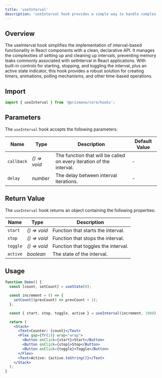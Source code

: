 ---
title: 'useInterval'
description: 'useInterval hook provides a simple way to handle complex intervals.'
---

## Overview
The useInterval hook simplifies the implementation of interval-based functionality in React components with a clean, declarative API. It manages the complexities of setting up and cleaning up intervals, preventing memory leaks commonly associated with setInterval in React applications. With built-in controls for starting, stopping, and toggling the interval, plus an active state indicator, this hook provides a robust solution for creating timers, animations, polling mechanisms, and other time-based operations.

## Import

```js
import { useInterval } from '@prismane/core/hooks';
```

## Parameters

The `useInterval` hook accepts the following parameters:

| Name       | Type         | Description                                                          | Default Value |
| ---------- | ------------ | -------------------------------------------------------------------- | ------------- |
| `callback` | _() => void_ | The function that will be called on every iteration of the interval. | -             |
| `delay`    | _number_     | The delay between interval iterations.                               | -             |

## Return Value

The `useInterval` hook returns an object containing the following properties:

| Name     | Type         | Description                         |
| -------- | ------------ | ----------------------------------- |
| `start`  | _() => void_ | Function that starts the interval.  |
| `stop`   | _() => void_ | Function that stops the interval.   |
| `toggle` | _() => void_ | Function that toggles the interval. |
| `active` | _boolean_    | The state of the interval.          |

## Usage

```jsx preview
function Demo() {
  const [count, setCount] = useState(0);

  const increment = () => {
    setCount((prevCount) => prevCount + 1);
  };

  const { start, stop, toggle, active } = useInterval(increment, 1000);

  return (
    <Stack>
      <Text>Counter: {count}</Text>
      <Flex gap={fr(2)} wrap="wrap">
        <Button onClick={start}>Start</Button>
        <Button onClick={stop}>Stop</Button>
        <Button onClick={toggle}>Toggle</Button>
      </Flex>
      <Text>Active: {active.toString()}</Text>
    </Stack>
  );
}
```
